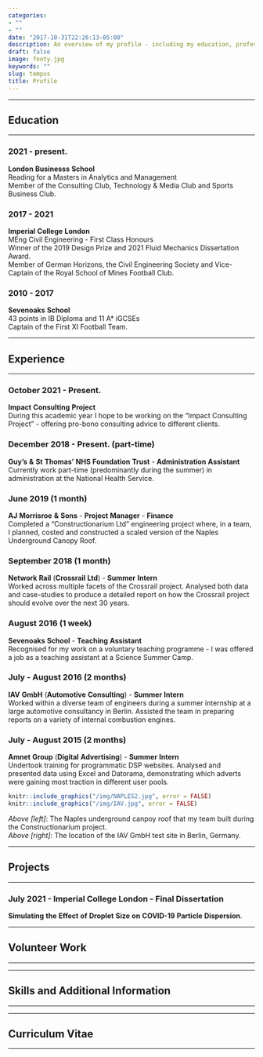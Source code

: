 ```yaml
---
categories:
- ""
- ""
date: "2017-10-31T22:26:13-05:00"
description: An overview of my profile - including my education, professional experience, volunteer work, co-curricular activities and more. Attached within this section is my curriculum vitae. 
draft: false
image: footy.jpg
keywords: ""
slug: tempus
title: Profile
---
```

***
## Education
***
### 2021 - present.
**London** **Businesss** **School**  
Reading for a Masters in Analytics and Management  
Member of the Consulting Club, Technology & Media Club and Sports Business Club.

### 2017 - 2021
**Imperial** **College** **London**  
MEng Civil Engineering - First Class Honours  
Winner of the 2019 Design Prize and 2021 Fluid Mechanics Dissertation Award.  
Member of German Horizons, the Civil Engineering Society and Vice-Captain of the Royal School of Mines Football Club.

### 2010 - 2017
**Sevenoaks** **School**  
43 points in IB Diploma and 11 A* iGCSEs  
Captain of the First XI Football Team.

***
## Experience
***
### October 2021 - Present.
**Impact** **Consulting** **Project**  
During this academic year I hope to be working on the "Impact Consulting Project" - offering pro-bono consulting advice to different clients.

### December 2018 - Present. (part-time)
**Guy's** **&** **St** **Thomas'** **NHS** **Foundation** **Trust** - **Administration** **Assistant**  
Currently work part-time (predominantly during the summer) in administration at the National Health Service.

### June 2019 (1 month)
**AJ** **Morrisroe** **&** **Sons** -  **Project** **Manager** - **Finance**  
Completed a "Constructionarium Ltd" engineering project where, in a team, I planned, costed and constructed a scaled version of the Naples Underground Canopy Roof. 

### September 2018 (1 month)
**Network** **Rail** (**Crossrail** **Ltd**) - **Summer** **Intern**  
Worked across multiple facets of the Crossrail project. Analysed both data and case-studies to produce a detailed report on how the Crossrail project should evolve over the next 30 years. 

### August 2016 (1 week)
**Sevenoaks** **School** - **Teaching** **Assistant**  
Recognised for my work on a voluntary teaching programme - I was offered a job as a teaching assistant at a Science Summer Camp. 

### July - August 2016 (2 months)
**IAV** **GmbH** (**Automotive** **Consulting**) - **Summer** **Intern**  
Worked within a diverse team of engineers during a summer internship at a large automotive consultancy in Berlin. Assisted the team in preparing reports on a variety of internal combustion engines.

### July - August 2015 (2 months)
**Amnet** **Group** (**Digital** **Advertising**) - **Summer** **Intern**  
Undertook training for programmatic DSP websites. Analysed and presented data using Excel and Datorama, demonstrating which adverts were gaining most traction in different user pools. 

```r
knitr::include_graphics("/img/NAPLES2.jpg", error = FALSE)
knitr::include_graphics("/img/IAV.jpg", error = FALSE)
```

*Above* *[left]*: The Naples underground canpoy roof that my team built during the Constructionarium project.  
*Above* *[right]*: The location of the IAV GmbH test site in Berlin, Germany. 


***
## Projects
***

### July 2021 - Imperial College London - Final Dissertation
**Simulating** **the** **Effect** **of** **Droplet** **Size** **on** **COVID-19** **Particle** **Dispersion**.




***
## Volunteer Work
***



***
## Skills and Additional Information
***



***
## Curriculum Vitae
***

